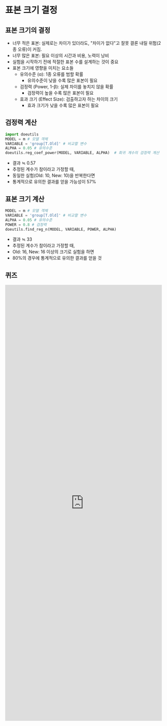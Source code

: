 # 표본 크기 결정


## 표본 크기의 결정

- 너무 적은 표본: 실제로는 차이가 있더라도, "차이가 없다"고 잘못 결론 내릴 위험(2종 오류)이 커짐.
- 너무 많은 표본: 필요 이상의 시간과 비용, 노력이 낭비
- 실험을 시작하기 전에 적절한 표본 수를 설계하는 것이 중요
- 표본 크기에 영향을 미치는 요소들
  - 유의수준 (α): 1종 오류를 범할 확률
    - 유의수준이 낮을 수록 많은 표본이 필요
  - 검정력 (Power, 1-β): 실제 차이를 놓치지 않을 확률
    - 검정력이 높을 수록 많은 표본이 필요
  - 효과 크기 (Effect Size): 검출하고자 하는 차이의 크기
    - 효과 크기가 낮을 수록 많은 표본이 필요



## 검정력 계산

```python
import doeutils
MODEL = m # 모델 객체
VARIABLE = 'group[T.Old]' # 비교할 변수
ALPHA = 0.05 # 유의수준
doeutils.reg_coef_power(MODEL, VARIABLE, ALPHA)  # 회귀 계수의 검정력 계산
```

- 결과 ≒ 0.57
- 추정된 계수가 참이라고 가정할 때,
- 동일한 실험(Old: 10, New: 10)을 반복한다면
- 통계적으로 유의한 결과를 얻을 가능성이 57%


## 표본 크기 계산

```python
MODEL = m # 모델 객체
VARIABLE = 'group[T.Old]' # 비교할 변수
ALPHA = 0.05 # 유의수준
POWER = 0.8 # 검정력
doeutils.find_reg_n(MODEL, VARIABLE, POWER, ALPHA)
```

- 결과 ≒ 33 
- 추정된 계수가 참이라고 가정할 때,
- Old: 16, New: 16 이상의 크기로 실험을 하면
- 80%의 경우에 통계적으로 유의한 결과를 얻을 것


## 퀴즈

<iframe src="https://tally.so/embed/w4b8Lr?alignLeft=1&hideTitle=1&transparentBackground=1&dynamicHeight=1" loading="lazy" width="100%" height="1400" frameborder="0" marginheight="0" marginwidth="0" title="[DOE] 표본 크기 결정"></iframe>